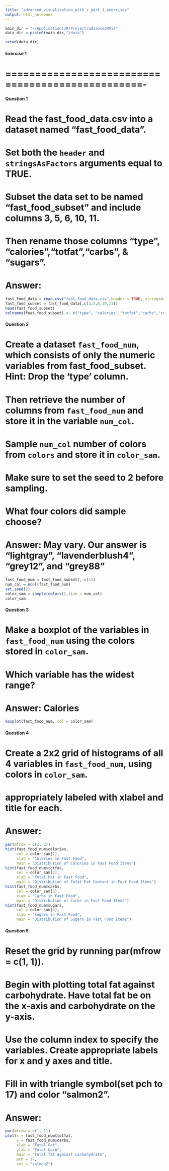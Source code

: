 ```yaml
---
title: "advanced_visualization_with_r_part_1_exercises"
output: html_notebook
---
```



```r

main_dir = "~/Applications/R/Project/advancedRViz"
data_dir = paste0(main_dir,"/data")

setwd(data_dir)

```


#### Exercise 1 ####
# =================================================-

#### Question 1 ####

# Read the fast_food_data.csv into a dataset named "fast_food_data". 
# Set both the `header` and `stringsAsFactors` arguments equal to TRUE. 
# Subset the data set to be named "fast_food_subset" and include columns 3, 5, 6, 10, 11. 
# Then rename those columns "type", "calories","totfat","carbs", & "sugars".

# Answer: 
```r
fast_food_data = read.csv("fast_food_data.csv",header = TRUE, stringsAsFactors = TRUE)
fast_food_subset = fast_food_data[,c(3,5,6,10,11)]
head(fast_food_subset)
colnames(fast_food_subset) <- c("type", "calories","totfat","carbs","sugars")
```


#### Question 2 ####

# Create a dataset `fast_food_num`, which consists of only the numeric variables from fast_food_subset. Hint: Drop the 'type' column.
# Then retrieve the number of columns from `fast_food_num` and store it in the variable `num_col`.
# Sample `num_col` number of colors from `colors` and store it in `color_sam`. 
# Make sure to set the seed to 2 before sampling.
# What four colors did sample choose?

# Answer: May vary. Our answer is "lightgray", "lavenderblush4", "grey12", and "grey88"
```r
fast_food_num = fast_food_subset[,-c(1)]
num_col = ncol(fast_food_num)
set.seed(2)
color_sam = sample(colors(),size = num_col)
color_sam
```

#### Question 3 ####

# Make a boxplot of the variables in `fast_food_num` using the colors stored in `color_sam`. 
# Which variable has the widest range?

# Answer: Calories
```r
boxplot(fast_food_num, col = color_sam)
```

#### Question 4 ####

# Create a 2x2 grid of histograms of all 4 variables in `fast_food_num`, using colors in  `color_sam`.
# appropriately labeled with xlabel and title for each.

# Answer: 
```r
par(mfrow = c(2, 2))
hist(fast_food_num$calories,  
     col = color_sam[1], 
     xlab = "Calories in Fast Food",   
     main = "Distribution of Calories in Fast Food Items")
hist(fast_food_num$totfat,  
     col = color_sam[2],
     xlab = "Total Fat in Fast Food",   
     main = "Distribution of Total Fat Content in Fast Food Items")
hist(fast_food_num$carbs,  
     col = color_sam[3],
     xlab = "Carbs in Fast Food",   
     main = "Distribution of Carbs in Fast Food Items")
hist(fast_food_num$sugars,  
     col = color_sam[4],
     xlab = "Sugars in Fast Food",   
     main = "Distribution of Sugars in Fast Food Items")
```

#### Question 5 ####

# Reset the grid by running par(mfrow = c(1, 1)).
# Begin with plotting total fat against carbohydrate. Have total fat be on the x-axis and carbohydrate on the y-axis.
# Use the column index to specify the variables. Create appropriate labels for x and y axes and title.
# Fill in with triangle symbol(set pch to 17) and color "salmon2".

# Answer:
```r
par(mfrow = c(1, 1))
plot(x = fast_food_num$totfat, 
     y = fast_food_num$carbs,
     xlab = "Total Fat", 
     ylab = "Total Carb",
     main = "Total fat against carbohydrate",
     pch = 17,
     col = "salmon2")
```
